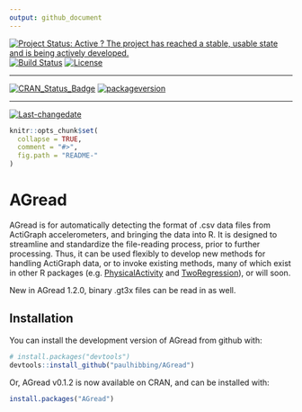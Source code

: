 ```yaml
---
output: github_document
---
```

[![Project Status: Active ? The project has reached a stable, usable state and is being actively developed.](http://www.repostatus.org/badges/latest/active.svg)](http://www.repostatus.org/#active)
[![Build Status](https://travis-ci.org/paulhibbing/AGread.svg?branch=master)](https://travis-ci.org/paulhibbing/AGread)
[![License](https://img.shields.io/badge/license-GPL-blue.svg)](http://www.gnu.org/licenses/gpl-3.0.html)
 
---
 
[![CRAN_Status_Badge](http://www.r-pkg.org/badges/version/AGread)](https://cran.r-project.org/package=AGread)
[![packageversion](https://img.shields.io/badge/Package%20version-0.1.2.9000-orange.svg?style=flat-square)](commits/master)
 
---
 
[![Last-changedate](https://img.shields.io/badge/last%20change-`r gsub('-', '--', Sys.Date())`-yellowgreen.svg)](/commits/master)

<!-- README.md is generated from README.Rmd. Please edit that file -->

```r
knitr::opts_chunk$set(
  collapse = TRUE,
  comment = "#>",
  fig.path = "README-"
)
```

# AGread

AGread is for automatically detecting the format of .csv data files from ActiGraph accelerometers, and bringing the data into R. It is designed to streamline and standardize the file-reading process, prior to further processing. Thus, it can be used flexibly to develop new methods for handling ActiGraph data, or to invoke existing methods, many of which exist in other R packages (e.g. [PhysicalActivity](https://cran.r-project.org/package=PhysicalActivity) and [TwoRegression](https://cran.r-project.org/package=TwoRegression)), or will soon.

New in AGread 1.2.0, binary .gt3x files can be read in as well.

## Installation

You can install the development version of AGread from github with:

```r
# install.packages("devtools")
devtools::install_github("paulhibbing/AGread")
```

Or, AGread v0.1.2 is now available on CRAN, and can be installed with:

```r
install.packages("AGread")
```
